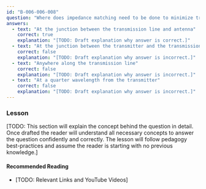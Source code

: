 ```yaml
---
id: "B-006-006-008"
question: "Where does impedance matching need to be done to minimize transmission line losses in an antenna system?"
answers:
  - text: "At the junction between the transmission line and antenna"
    correct: true
    explanation: "[TODO: Draft explanation why answer is correct.]"
  - text: "At the junction between the transmitter and the transmission line"
    correct: false
    explanation: "[TODO: Draft explanation why answer is incorrect.]"
  - text: "Anywhere along the transmission line"
    correct: false
    explanation: "[TODO: Draft explanation why answer is incorrect.]"
  - text: "At a quarter wavelength from the transmitter"
    correct: false
    explanation: "[TODO: Draft explanation why answer is incorrect.]"
---
```


### Lesson

[TODO: This section will explain the concept behind the question in detail. Once drafted the reader will understand all necessary concepts to answer the question confidently and correctly. The lesson will follow pedagogy best-practices and assume the reader is starting with no previous knowledge.]

#### Recommended Reading

- [TODO: Relevant Links and YouTube Videos]

